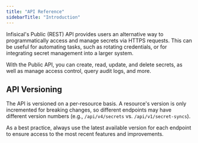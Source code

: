 ```yaml
---
title: "API Reference"
sidebarTitle: "Introduction"
---
```


Infisical's Public (REST) API provides users an alternative way to programmatically access and manage
secrets via HTTPS requests. This can be useful for automating tasks, such as
rotating credentials, or for integrating secret management into a larger system.

With the Public API, you can create, read, update, and delete secrets, as well as manage access control, query audit logs, and more.

## API Versioning

The API is versioned on a per-resource basis. A resource's version is only incremented for breaking changes, so different endpoints may have different version numbers (e.g., `/api/v4/secrets` vs. `/api/v1/secret-syncs`).

As a best practice, always use the latest available version for each endpoint to ensure access to the most recent features and improvements.
